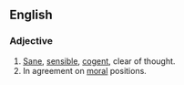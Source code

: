 ==English==

===Adjective===
{{en-adj|head=[[right]]-[[thinking]]}}

# [[sane|Sane]], [[sensible]], [[cogent]], clear of thought.
# In agreement on [[moral]] positions.
